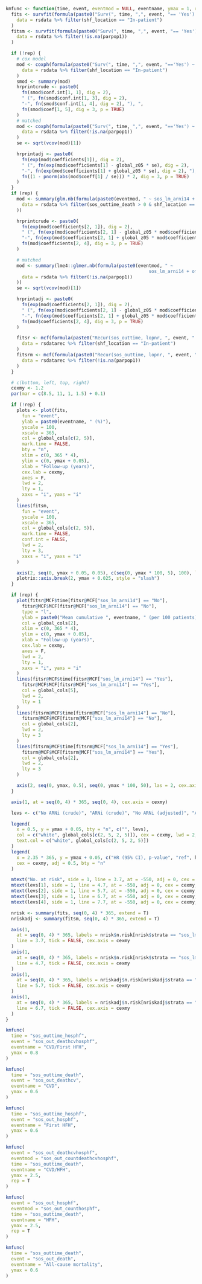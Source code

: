 ```r

kmfunc <- function(time, event, eventmod = NULL, eventname, ymax = 1, rep = FALSE) {
  fits <- survfit(formula(paste0("Surv(", time, ",", event, "== 'Yes') ~ sos_lm_arni14")),
    data = rsdata %>% filter(shf_location == "In-patient")
  )
  fitsm <- survfit(formula(paste0("Surv(", time, ",", event, "== 'Yes') ~ sos_lm_arni14")),
    data = rsdata %>% filter(!is.na(parpop1))
  )

  if (!rep) {
    # cox model
    mod <- coxph(formula(paste0("Surv(", time, ",", event, "=='Yes') ~ sos_lm_arni14")),
      data = rsdata %>% filter(shf_location == "In-patient")
    )
    smod <- summary(mod)
    hrprintcrude <- paste0(
      fn(smod$conf.int[1, 1], dig = 2),
      " (", fn(smod$conf.int[1, 3], dig = 2),
      "-", fn(smod$conf.int[1, 4], dig = 2), "), ",
      fn(smod$coef[1, 5], dig = 3, p = TRUE)
    )
    # matched
    mod <- coxph(formula(paste0("Surv(", time, ",", event, "=='Yes') ~ sos_lm_arni14 + frailty.gaussian(parpop1)")),
      data = rsdata %>% filter(!is.na(parpop1))
    )
    se <- sqrt(vcov(mod)[1])

    hrprintadj <- paste0(
      fn(exp(mod$coefficients[1]), dig = 2),
      " (", fn(exp(mod$coefficients[1] - global_z05 * se), dig = 2),
      "-", fn(exp(mod$coefficients[1] + global_z05 * se), dig = 2), "), ",
      fn((1 - pnorm(abs(mod$coeff[1] / se))) * 2, dig = 3, p = TRUE)
    )
  }
  if (rep) {
    mod <- summary(glm.nb(formula(paste0(eventmod, " ~ sos_lm_arni14 + offset(log(sos_outtime_death))")),
      data = rsdata %>% filter(sos_outtime_death > 0 & shf_location == "In-patient")
    ))

    hrprintcrude <- paste0(
      fn(exp(mod$coefficients[2, 1]), dig = 2),
      " (", fn(exp(mod$coefficients[2, 1] - global_z05 * mod$coefficients[2, 2]), dig = 2),
      "-", fn(exp(mod$coefficients[2, 1] + global_z05 * mod$coefficients[2, 2]), dig = 2), "), ",
      fn(mod$coefficients[2, 4], dig = 3, p = TRUE)
    )

    # matched
    mod <- summary(lme4::glmer.nb(formula(paste0(eventmod, " ~
                                                     sos_lm_arni14 + offset(log(sos_outtime_death)) + (1 | parpop1)")),
      data = rsdata %>% filter(!is.na(parpop1))
    ))
    se <- sqrt(vcov(mod)[1])

    hrprintadj <- paste0(
      fn(exp(mod$coefficients[2, 1]), dig = 2),
      " (", fn(exp(mod$coefficients[2, 1] - global_z05 * mod$coefficients[2, 2]), dig = 2),
      "-", fn(exp(mod$coefficients[2, 1] + global_z05 * mod$coefficients[2, 2]), dig = 2), "), ",
      fn(mod$coefficients[2, 4], dig = 3, p = TRUE)
    )

    fitsr <- mcf(formula(paste0("Recur(sos_outtime, lopnr, ", event, " == 1) ~ sos_lm_arni14")),
      data = rsdatarec %>% filter(shf_location == "In-patient")
    )
    fitsrm <- mcf(formula(paste0("Recur(sos_outtime, lopnr, ", event, " == 1) ~ sos_lm_arni14")),
      data = rsdatarec %>% filter(!is.na(parpop1))
    )
  }

  # c(bottom, left, top, right)
  cexmy <- 1.2
  par(mar = c(8.5, 11, 1, 1.5) + 0.1)

  if (!rep) {
    plots <- plot(fits,
      fun = "event",
      ylab = paste0(eventname, " (%)"),
      yscale = 100,
      xscale = 365,
      col = global_cols[c(2, 5)],
      mark.time = FALSE,
      bty = "n",
      xlim = c(0, 365 * 4),
      ylim = c(0, ymax + 0.05),
      xlab = "Follow-up (years)",
      cex.lab = cexmy,
      axes = F,
      lwd = 2,
      lty = 1,
      xaxs = "i", yaxs = "i"
    )
    lines(fitsm,
      fun = "event",
      yscale = 100,
      xscale = 365,
      col = global_cols[c(2, 5)],
      mark.time = FALSE,
      conf.int = FALSE,
      lwd = 2,
      lty = 3,
      xaxs = "i", yaxs = "i"
    )

    axis(2, seq(0, ymax + 0.05, 0.05), c(seq(0, ymax * 100, 5), 100), las = 2, cex.axis = cexmy)
    plotrix::axis.break(2, ymax + 0.025, style = "slash")
  }

  if (rep) {
    plot(fitsr@MCF$time[fitsr@MCF["sos_lm_arni14"] == "No"],
      fitsr@MCF$MCF[fitsr@MCF["sos_lm_arni14"] == "No"],
      type = "l",
      ylab = paste0("Mean cumulative ", eventname, " (per 100 patients)"),
      col = global_cols[2],
      xlim = c(0, 365 * 4),
      ylim = c(0, ymax + 0.05),
      xlab = "Follow-up (years)",
      cex.lab = cexmy,
      axes = F,
      lwd = 2,
      lty = 1,
      xaxs = "i", yaxs = "i"
    )
    lines(fitsr@MCF$time[fitsr@MCF["sos_lm_arni14"] == "Yes"],
      fitsr@MCF$MCF[fitsr@MCF["sos_lm_arni14"] == "Yes"],
      col = global_cols[5],
      lwd = 2,
      lty = 1
    )
    lines(fitsrm@MCF$time[fitsrm@MCF["sos_lm_arni14"] == "No"],
      fitsrm@MCF$MCF[fitsrm@MCF["sos_lm_arni14"] == "No"],
      col = global_cols[2],
      lwd = 2,
      lty = 3
    )
    lines(fitsrm@MCF$time[fitsrm@MCF["sos_lm_arni14"] == "Yes"],
      fitsrm@MCF$MCF[fitsrm@MCF["sos_lm_arni14"] == "Yes"],
      col = global_cols[2],
      lwd = 2,
      lty = 3
    )

    axis(2, seq(0, ymax, 0.5), seq(0, ymax * 100, 50), las = 2, cex.axis = cexmy)
  }

  axis(1, at = seq(0, 4) * 365, seq(0, 4), cex.axis = cexmy)

  levs <- c("No ARNi (crude)", "ARNi (crude)", "No ARNi (adjusted)", "ARNi (adjusted)")

  legend(
    x = 0.5, y = ymax + 0.05, bty = "n", c("", levs),
    col = c("white", global_cols[c(2, 5, 2, 5)]), cex = cexmy, lwd = 2, lty = c(1, 1, 1, 3, 3),
    text.col = c("white", global_cols[c(2, 5, 2, 5)])
  )
  legend(
    x = 2.35 * 365, y = ymax + 0.05, c("HR (95% CI), p-value", "ref", hrprintcrude, "ref", hrprintadj),
    cex = cexmy, adj = 0.5, bty = "n"
  )

  mtext("No. at risk", side = 1, line = 3.7, at = -550, adj = 0, cex = cexmy, font = 2)
  mtext(levs[1], side = 1, line = 4.7, at = -550, adj = 0, cex = cexmy, col = global_cols[2])
  mtext(levs[2], side = 1, line = 5.7, at = -550, adj = 0, cex = cexmy, col = global_cols[5])
  mtext(levs[3], side = 1, line = 6.7, at = -550, adj = 0, cex = cexmy, col = global_cols[2])
  mtext(levs[4], side = 1, line = 7.7, at = -550, adj = 0, cex = cexmy, col = global_cols[5])

  nrisk <- summary(fits, seq(0, 4) * 365, extend = T)
  nriskadj <- summary(fitsm, seq(0, 4) * 365, extend = T)

  axis(1,
    at = seq(0, 4) * 365, labels = nrisk$n.risk[nrisk$strata == "sos_lm_arni14=No"],
    line = 3.7, tick = FALSE, cex.axis = cexmy
  )
  axis(1,
    at = seq(0, 4) * 365, labels = nrisk$n.risk[nrisk$strata == "sos_lm_arni14=Yes"],
    line = 4.7, tick = FALSE, cex.axis = cexmy
  )
  axis(1,
    at = seq(0, 4) * 365, labels = nriskadj$n.risk[nriskadj$strata == "sos_lm_arni14=No"],
    line = 5.7, tick = FALSE, cex.axis = cexmy
  )
  axis(1,
    at = seq(0, 4) * 365, labels = nriskadj$n.risk[nriskadj$strata == "sos_lm_arni14=Yes"],
    line = 6.7, tick = FALSE, cex.axis = cexmy
  )
}
```

```r
kmfunc(
  time = "sos_outtime_hosphf",
  event = "sos_out_deathcvhosphf",
  eventname = "CVD/First HFH",
  ymax = 0.8
)
```

```r
kmfunc(
  time = "sos_outtime_death",
  event = "sos_out_deathcv",
  eventname = "CVD",
  ymax = 0.6
)
```

```r
kmfunc(
  time = "sos_outtime_hosphf",
  event = "sos_out_hosphf",
  eventname = "First HFH",
  ymax = 0.6
)
```

```r
kmfunc(
  event = "sos_out_deathcvhosphf",
  eventmod = "sos_out_countdeathcvhosphf",
  time = "sos_outtime_death",
  eventname = "CVD/HFH",
  ymax = 2.5,
  rep = T
)
```

```r
kmfunc(
  event = "sos_out_hosphf",
  eventmod = "sos_out_counthosphf",
  time = "sos_outtime_death",
  eventname = "HFH",
  ymax = 2.5,
  rep = T
)
```

```r
kmfunc(
  time = "sos_outtime_death",
  event = "sos_out_death",
  eventname = "All-cause mortality",
  ymax = 0.6
)
```
